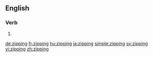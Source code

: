 ==English==

===Verb===
{{head|en|present participle}}

# {{present participle of|zip|lang=en}}

[[de:zipping]]
[[fr:zipping]]
[[hu:zipping]]
[[ja:zipping]]
[[simple:zipping]]
[[sv:zipping]]
[[vi:zipping]]
[[zh:zipping]]